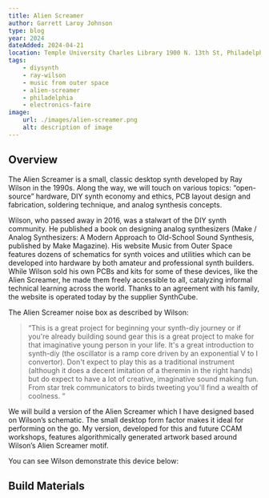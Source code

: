 ```yaml
---
title: Alien Screamer
author: Garrett Laroy Johnson
type: blog
year: 2024
dateAdded: 2024-04-21
location: Temple University Charles Library 1900 N. 13th St, Philadelphia
tags:
    - diysynth
    - ray-wilson
    - music from outer space
    - alien-screamer
    - philadelphia
    - electronics-faire
image:
    url: ./images/alien-screamer.png
    alt: description of image
---
```


## Overview

The Alien Screamer is a small, classic desktop synth developed by Ray Wilson in the 1990s. Along the way, we will touch on various topics: “open-source” hardware, DIY synth economy and ethics, PCB layout design and fabrication, soldering technique, and analog synthesis concepts.

Wilson, who passed away in 2016, was a stalwart of the DIY synth community. He published a book on designing analog synthesizers (Make / Analog Synthesizers: A Modern Approach to Old-School Sound Synthesis, published by Make Magazine). His website Music from Outer Space features dozens of schematics for synth voices and utilities which can be developed into hardware by both amateur and professional synth builders. While Wilson sold his own PCBs and kits for some of these devices, like the Alien Screamer, he made them freely accessible to all, catalyzing informal technical learning across the world. Thanks to an agreement with his family, the website is operated today by the supplier SynthCube.

The Alien Screamer noise box as described by Wilson:

> “This is a great project for beginning your synth-diy journey or if you're already building sound gear this is a great project to make for that imaginative young person in your life. It's a great introduction to synth-diy (the oscillator is a ramp core driven by an exponential V to I convertor). Don't expect to play this as a traditional instrument (although it does a decent imitation of a theremin in the right hands) but do expect to have a lot of creative, imaginative sound making fun. From star trek communicators to birds tweeting you'll find a wealth of coolness. “

We will build a version of the Alien Screamer which I have designed based on Wilson’s schematic. The small desktop form factor makes it ideal for performing on the go. My version, developed for this and future CCAM workshops, features algorithmically generated artwork based around Wilson’s Alien Screamer motif.

<LinkButton
    text="Ray Wilson's Schematic, Circuit Description, and Media Samples"
    url="https://musicfromouterspace.com/analogsynth_new/ALIENSCREAMER/ALIENSCREAMER.php"
/>

You can see Wilson demonstrate this device below:

<YouTube id="HiQfAWynVTY" />

## Build Materials

<LinkButton
    text="Alien Screamer Interactive Build of Materials"
    url="/assets/interactive-bom/alien-screamer-bom.html"
/>

<LinkButton text="Soldering Guide" url="/resources/soldering101/" />
